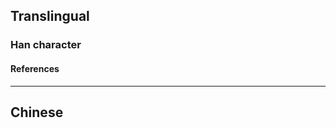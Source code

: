 {{also|猙}}
{{character info/new}}
==Translingual==

===Han character===
{{Han char|rn=94|rad=犬|as=06|sn=9|four=|canj=KHNSD|ids=⿰犭争}}

====References====
{{Han ref|kx=0711.101|hdz=21345.080|uh=72F0}}

----

==Chinese==
{{zh-see|猙}}